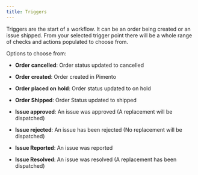 ```yaml
---
title: Triggers
---
```


Triggers are the start of a workflow. It can be an order being created or an issue shipped. From your selected trigger point there will be a whole range of checks and actions populated to choose from.

Options to choose from:

- **Order cancelled**: Order status updated to cancelled

- **Order created**: Order created in Pimento

- **Order placed on hold**: Order status updated to on hold

- **Order Shipped**: Order Status updated to shipped

- **Issue approved**: An issue was approved (A replacement will be dispatched)

- **Issue rejected**: An issue has been rejected (No replacement will be dispatched)

- **Issue Reported**: An issue was reported

- **Issue Resolved**: An issue was resolved (A replacement has been dispatched)
